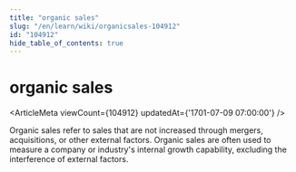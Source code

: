 ```yaml
---
title: "organic sales"
slug: "/en/learn/wiki/organicsales-104912"
id: "104912"
hide_table_of_contents: true
---
```



# organic sales

<ArticleMeta viewCount={104912} updatedAt={'1701-07-09 07:00:00'} />

Organic sales refer to sales that are not increased through mergers, acquisitions, or other external factors. Organic sales are often used to measure a company or industry's internal growth capability, excluding the interference of external factors.
